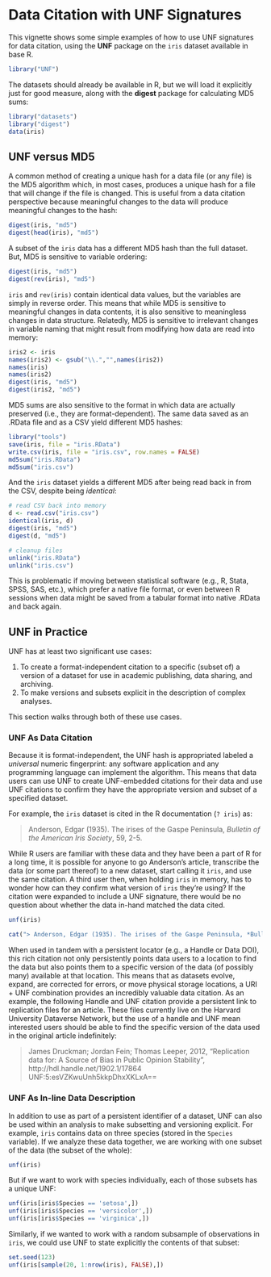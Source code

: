 <!--
%\VignetteEngine{knitr}
%\VignetteIndexEntry{Data Citation with UNF}
-->

# Data Citation with UNF Signatures #

This vignette shows some simple examples of how to use UNF signatures for data citation, using the **UNF** package on the `iris` dataset available in base R.

```r
library("UNF")
```

The datasets should already be available in R, but we will load it explicitly just for good measure, along with the **digest** package for calculating MD5 sums:

```r
library("datasets")
library("digest")
data(iris)
```

## UNF versus MD5 ##

A common method of creating a unique hash for a data file (or any file) is the MD5 algorithm which, in most cases, produces a unique hash for a file that will change if the file is changed. This is useful from a data citation perspective because meaningful changes to the data will produce meaningful changes to the hash:

```r
digest(iris, "md5")
digest(head(iris), "md5")
```

A subset of the `iris` data has a different MD5 hash than the full dataset. But, MD5 is sensitive to variable ordering:

```r
digest(iris, "md5")
digest(rev(iris), "md5")
```

`iris` and `rev(iris)` contain identical data values, but the variables are simply in reverse order. This means that while MD5 is sensitive to meaningful changes in data contents, it is also sensitive to meaningless changes in data structure. Relatedly, MD5 is sensitive to irrelevant changes in variable naming that might result from modifying how data are read into memory:

```r
iris2 <- iris
names(iris2) <- gsub("\\.","",names(iris2))
names(iris)
names(iris2)
digest(iris, "md5")
digest(iris2, "md5")
```

MD5 sums are also sensitive to the format in which data are actually preserved (i.e., they are format-dependent). The same data saved as an .RData file and as a CSV yield different MD5 hashes: 

```r
library("tools")
save(iris, file = "iris.RData")
write.csv(iris, file = "iris.csv", row.names = FALSE)
md5sum("iris.RData")
md5sum("iris.csv")
```

And the `iris` dataset yields a different MD5 after being read back in from the CSV, despite being *identical*:

```r
# read CSV back into memory
d <- read.csv("iris.csv")
identical(iris, d)
digest(iris, "md5")
digest(d, "md5")
```

```r
# cleanup files
unlink("iris.RData")
unlink("iris.csv")
```

This is problematic if moving between statistical software (e.g., R, Stata, SPSS, SAS, etc.), which prefer a native file format, or even between R sessions when data might be saved from a tabular format into native .RData and back again.

## UNF in Practice ##

UNF has at least two significant use cases:

 1. To create a format-independent citation to a specific (subset of) a version of a dataset for use in academic publishing, data sharing, and archiving.
 2. To make versions and subsets explicit in the description of complex analyses.
 
This section walks through both of these use cases.

### UNF As Data Citation ###

Because it is format-independent, the UNF hash is appropriated labeled a *universal* numeric fingerprint: any software application and any programming language can implement the algorithm. This means that data users can use UNF to create UNF-embedded citations for their data and use UNF citations to confirm they have the appropriate version and subset of a specified dataset.

For example, the `iris` dataset is cited in the R documentation (`? iris`) as:

> Anderson, Edgar (1935). The irises of the Gaspe Peninsula, *Bulletin of the American Iris Society*, 59, 2-5.

While R users are familiar with these data and they have been a part of R for a long time, it is possible for anyone to go Anderson's article, transcribe the data (or some part thereof) to a new dataset, start calling it `iris`, and use the same citation. A third user then, when holding `iris` in memory, has to wonder how can they confirm what version of `iris` they're using? If the citation were expanded to include a UNF signature, there would be no question about whether the data in-hand matched the data cited.

```r
unf(iris)
```

```r
cat("> Anderson, Edgar (1935). The irises of the Gaspe Peninsula, *Bulletin of the American Iris Society*, 59, 2-5.", unf(iris)$formatted, "\n")
```

When used in tandem with a persistent locator (e.g., a Handle or Data DOI), this rich citation not only persistently points data users to a location to find the data but also points them to a specific version of the data (of possibly many) available at that location. This means that as datasets evolve, expand, are corrected for errors, or move physical storage locations, a URI + UNF combination provides an incredibly valuable data citation. As an example, the following Handle and UNF citation provide a persistent link to replication files for an article. These files currently live on the Harvard University Dataverse Network, but the use of a handle and UNF mean interested users should be able to find the specific version of the data used in the original article indefinitely:

> James Druckman; Jordan Fein; Thomas Leeper, 2012, "Replication data for: A Source of Bias in Public Opinion Stability", http://hdl.handle.net/1902.1/17864 UNF:5:esVZKwuUnh5kkpDhxXKLxA==

### UNF As In-line Data Description ###

In addition to use as part of a persistent identifier of a dataset, UNF can also be used within an analysis to make subsetting and versioning explicit. For example, `iris` contains data on three species (stored in the `Species` variable). If we analyze these data together, we are working with one subset of the data (the subset of the whole):

```r
unf(iris)
```

But if we want to work with species individually, each of those subsets has a unique UNF:

```r
unf(iris[iris$Species == 'setosa',])
unf(iris[iris$Species == 'versicolor',])
unf(iris[iris$Species == 'virginica',])
```

Similarly, if we wanted to work with a random subsample of observations in `iris`, we could use UNF to state explicitly the contents of that subset:

```r
set.seed(123)
unf(iris[sample(20, 1:nrow(iris), FALSE),])
```

